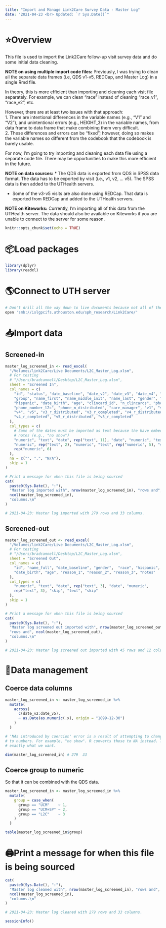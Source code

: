 ```yaml
---
title: "Import and Manage Link2Care Survey Data - Master Log"
date: "2021-04-23 <br> Updated: `r Sys.Date()`"
---
```


# ⭐️Overview

This file is used to import the Link2Care follow-up visit survey data and do some initial data cleaning. 

**NOTE on using multiple import code files:**
Previously, I was trying to clean all the separate data frames (i.e, QDS v1-v5, REDCap, and Master Log) in a single Rmd file. 

In theory, this is more efficient than importing and cleaning each visit file separately. For example, we can clean "race" instead of cleaning "race_v1", "race_v2", etc.

However, there are at least two issues with that approach:   
1. There are intentional differences in the variable names (e.g., "V1" and "V2"), and unintentional errors (e.g., HEIGHT_3) in the variable names, from data frame to data frame that make combining them very difficult.   
2. These differences and errors can be "fixed"; however, doing so makes the variable names so different from the codebook that the codebook is barely usable.

For now, I'm going to try importing and cleaning each data file using a separate code file. There may be opportunities to make this more efficient in the future.

**NOTE on data sources:**
* The QDS data is exported from QDS in SPSS data format. The data has to be exported by visit (i.e., v1, v2, ... v5). The SPSS data is then added to the UTHealth servers.

* Some of the v3-v5 visits are also done using REDCap. That data is exported from REDCap and added to the UTHealth servers.

**NOTE on Kiteworks:**
Currently, I'm importing all of this data from the UTHealth server. The data should also be available on Kiteworks if you are unable to connect to the server for some reason.

```r
knitr::opts_chunk$set(echo = TRUE)
```


# 📦Load packages

```r
library(dplyr)
library(readxl)
```


# 🌎Connect to UTH server 

```bash
# Don't drill all the way down to live documents because not all of the data is in live documents.
open 'smb://islgpcifs.uthouston.edu/sph_research/Link2Care/'
```


# 📥Import data 

## Screened-in

```r
master_log_screened_in <- read_excel(
  "/Volumes/link2Care/Live Documents/L2C_Master_Log.xlsm",
  # For testing
  # "/Users/bradcannell/Desktop/L2C_Master_Log.xlsm",
  sheet = "Screened In",
  col_names = c(
    "id", "status", "date_baseline", "date_v2", "date_v3", "date_v4", "date_v5", 
    "group", "name_first", "name_middle_init", "name_last", "gender", "race", 
    "hispanic", "date_birth", "age", "clincard_id", "n_clincards", "phone_id", 
    "phone_number_l2c", "phone_n_distributed", "care_manager", "v1", "v2", "v3", 
    "v4", "v5", "v3_r_distributed", "v3_r_completed", "v4_r_distributed", 
    "v4_r_completed", "v5_r_distributed", "v5_r_completed"
  ),
  col_types = c(
    # Some of the dates must be imported as text because the have embedded 
    # notes (e.g., "no show")
    "numeric", "text", "date", rep("text", 11), "date", "numeric", "text", 
    "numeric", rep("text", 2), "numeric", "text", rep("numeric", 5), "skip", 
    rep("numeric", 6)
  ),
  na = c("", ".", "N/A"),
  skip = 1
)

# Print a message for when this file is being sourced
cat(
  paste0(Sys.Date(), ":"),
  "Master log imported with", nrow(master_log_screened_in), "rows and",
  ncol(master_log_screened_in),
  "columns.\n"
)

# 2021-04-23: Master log imported with 279 rows and 33 columns.
```

## Screened-out

```r
master_log_screened_out <- read_excel(
  "/Volumes/link2Care/Live Documents/L2C_Master_Log.xlsm",
  # For testing
  # "/Users/bradcannell/Desktop/L2C_Master_Log.xlsm",
  sheet = "Screened Out",
  col_names = c(
    "id", "name_full", "date_baseline", "gender",  "race", "hispanic", 
    "date_birth", "age", "reason_1", "reason_2", "reason_3", "notes"
  ),
  col_types = c(
    "numeric", "text", "date", rep("text", 3), "date", "numeric", 
    rep("text", 3), "skip", "text", "skip"
  ),
  skip = 1
)

# Print a message for when this file is being sourced
cat(
  paste0(Sys.Date(), ":"),
  "Master log screened out imported with", nrow(master_log_screened_out), 
  "rows and", ncol(master_log_screened_out),
  "columns.\n"
)

# 2021-04-23: Master log screened out imported with 45 rows and 12 columns.
```


# 🚧Data management

## Coerce data columns

```r
master_log_screened_in <- master_log_screened_in %>% 
  mutate(
    across(
      c(date_v2:date_v5),
      ~ as.Date(as.numeric(.x), origin = "1899-12-30")
    )
  )

# 'NAs introduced by coercion' error is a result of attempting to change text 
# to numbers. For example, "no show". R converts those to NA instead. That's
# exactly what we want.
```

```r
dim(master_log_screened_in) # 279  33
```

## Coerce group to numeric 

So that it can be combined with the QDS data.

```r
master_log_screened_in <- master_log_screened_in %>%
  mutate(
    group = case_when(
      group == "UCM"    ~ 1,
      group == "UCM+SP" ~ 2,
      group == "L2C"    ~ 3
    )
  )
```

```r
table(master_log_screened_in$group)
```


# 🖨Print a message for when this file is being sourced

```r
cat(
  paste0(Sys.Date(), ":"),
  "Master log cleaned with", nrow(master_log_screened_in), "rows and",
  ncol(master_log_screened_in),
  "columns.\n"
)

# 2021-04-23: Master log cleaned with 279 rows and 33 columns.
```


```r
sessionInfo()
```